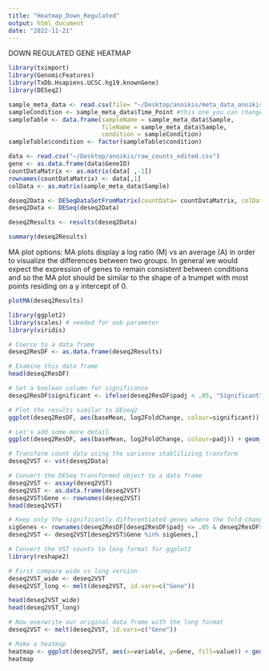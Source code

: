 ```yaml
---
title: "Heatmap_Down_Regulated"
output: html_document
date: "2022-11-21"
---
```

DOWN REGULATED GENE HEATMAP 
```r
library(tximport)
library(GenomicFeatures)
library(TxDb.Hsapiens.UCSC.hg19.knownGene)
library(DESeq2)
```

```r
sample_meta_data <- read.csv(file= "~/Desktop/anoikis/meta_data_anoikis.csv") #this is a DIFFERENT meta data file. Example in github. Include any information in this that you want to compare between samples
sampleCondition <- sample_meta_data$Time_Point #this one you can change to whatever column you want in your meta data for comparisons 
sampleTable <- data.frame(sampleName = sample_meta_data$Sample,
                          fileName = sample_meta_data$Sample,
                          condition = sampleCondition)
sampleTable$condition <- factor(sampleTable$condition)
```

```r
data <- read.csv("~/Desktop/anoikis/raw_counts_edited.csv")
gene <- as.data.frame(data$GeneID)
countDataMatrix <- as.matrix(data[ ,-1])
rownames(countDataMatrix) <- data[,1]
colData <- as.matrix(sample_meta_data$Sample)
```

```r
deseq2Data <- DESeqDataSetFromMatrix(countData= countDataMatrix, colData= sampleTable, design= ~ condition, tidy= FALSE)
deseq2Data <- DESeq(deseq2Data)
```

```r
deseq2Results <- results(deseq2Data)
```

```r
summary(deseq2Results)
```


MA plot options: MA plots display a log ratio (M) vs an average (A) in order to visualize the differences between two groups. In general we would expect the expression of genes to remain consistent between conditions and so the MA plot should be similar to the shape of a trumpet with most points residing on a y intercept of 0.
```r
plotMA(deseq2Results)
```

```r
library(ggplot2)
library(scales) # needed for oob parameter
library(viridis)

# Coerce to a data frame
deseq2ResDF <- as.data.frame(deseq2Results)

# Examine this data frame
head(deseq2ResDF)

# Set a boolean column for significance
deseq2ResDF$significant <- ifelse(deseq2ResDF$padj < .05, "Significant", NA)

# Plot the results similar to DEseq2
ggplot(deseq2ResDF, aes(baseMean, log2FoldChange, colour=significant)) + geom_point(size=1) + scale_y_continuous(limits=c(-3, 3), oob=squish) + scale_x_log10() + geom_hline(yintercept = 0, colour="tomato1", size=2) + labs(x="mean of normalized counts", y="log fold change") + scale_colour_manual(name="q-value", values=("Significant"="red"), na.value="grey50") + theme_bw()

# Let's add some more detail
ggplot(deseq2ResDF, aes(baseMean, log2FoldChange, colour=padj)) + geom_point(size=1) + scale_y_continuous(limits=c(-3, 3), oob=squish) + scale_x_log10() + geom_hline(yintercept = 0, colour="darkorchid4", size=1, linetype="longdash") + labs(x="mean of normalized counts", y="log fold change") + scale_colour_viridis(direction=-1, trans='sqrt') + theme_bw() + geom_density_2d(colour="black", size=2)
```

```r
# Transform count data using the variance stablilizing transform
deseq2VST <- vst(deseq2Data)

# Convert the DESeq transformed object to a data frame
deseq2VST <- assay(deseq2VST)
deseq2VST <- as.data.frame(deseq2VST)
deseq2VST$Gene <- rownames(deseq2VST)
head(deseq2VST)
```


```r
# Keep only the significantly differentiated genes where the fold-change was at least 3
sigGenes <- rownames(deseq2ResDF[deseq2ResDF$padj <= .05 & deseq2ResDF$log2FoldChange < -1.5, ])
deseq2VST <- deseq2VST[deseq2VST$Gene %in% sigGenes,]

# Convert the VST counts to long format for ggplot2
library(reshape2)

# First compare wide vs long version
deseq2VST_wide <- deseq2VST
deseq2VST_long <- melt(deseq2VST, id.vars=c("Gene"))

head(deseq2VST_wide)
head(deseq2VST_long)

# Now overwrite our original data frame with the long format
deseq2VST <- melt(deseq2VST, id.vars=c("Gene"))

# Make a heatmap
heatmap <- ggplot(deseq2VST, aes(x=variable, y=Gene, fill=value)) + geom_raster() + scale_fill_viridis(trans="sqrt") + theme(axis.text.x=element_text(angle=65, hjust=1), axis.text.y=element_blank(), axis.ticks.y=element_blank())
heatmap
```


